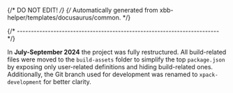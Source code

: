 {/* DO NOT EDIT! */}
{/* Automatically generated from xbb-helper/templates/docusaurus/common. */}

{/* ------------------------------------------------------------------------ */}

In **July-September 2024** the project was fully restructured.
All build-related files were moved to the `build-assets` folder
to simplify the top `package.json` by exposing only user-related
definitions and hiding build-related ones.
Additionally, the Git branch used for development was renamed to `xpack-development` for better clarity.
